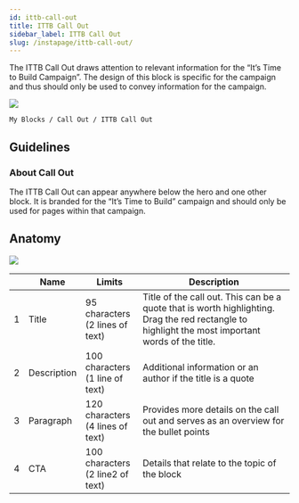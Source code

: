 ```yaml
---
id: ittb-call-out
title: ITTB Call Out
sidebar_label: ITTB Call Out
slug: /instapage/ittb-call-out/
---
```


The ITTB Call Out draws attention to relevant information for the “It’s Time to Build Campaign”. The design of this block is specific for the campaign and thus should only be used to convey information for the campaign.

![](./assets/ittb-call-out.png)

```
My Blocks / Call Out / ITTB Call Out
```

## Guidelines

### About Call Out

The ITTB Call Out can appear anywhere below the hero and one other block. It is branded for the “It’s Time to Build” campaign and should only be used for pages within that campaign.

## Anatomy

![](./assets/ittb-call-out-annotated.png)

|     | Name        | Limits                                  | Description                                                                                                                                       |
| --- | ----------- | --------------------------------------- | ------------------------------------------------------------------------------------------------------------------------------------------------- |
| 1   | Title       | 95 characters <br /> (2 lines of text)  | Title of the call out. This can be a quote that is worth highlighting. Drag the red rectangle to highlight the most important words of the title. |
| 2   | Description | 100 characters <br /> (1 line of text)  | Additional information or an author if the title is a quote                                                                                       |
| 3   | Paragraph   | 120 characters <br /> (4 lines of text) | Provides more details on the call out and serves as an overview for the bullet points                                                             |
| 4   | CTA         | 100 characters <br /> (2 line2 of text) | Details that relate to the topic of the block                                                                                                     |
